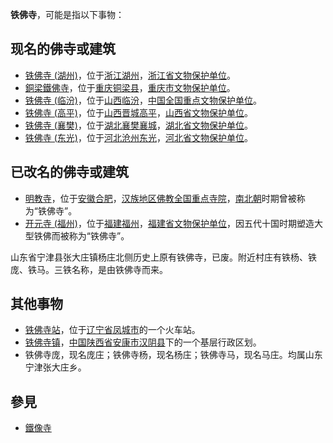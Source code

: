 '''铁佛寺'''，可能是指以下事物：

== 现名的佛寺或建筑 ==
* [[铁佛寺_(湖州)|铁佛寺 (湖州)]]，位于[[浙江|浙江]][[湖州|湖州]]，[[浙江省文物保护单位|浙江省文物保护单位]]。
* [[銅梁鐵佛寺|銅梁鐵佛寺]]，位于[[重庆|重庆]][[铜梁县|铜梁县]]，[[重庆市文物保护单位|重庆市文物保护单位]]。
* [[铁佛寺_(临汾)|铁佛寺 (临汾)]]，位于[[山西|山西]][[临汾|临汾]]，[[中国全国重点文物保护单位|中国全国重点文物保护单位]]。
* [[铁佛寺_(高平)|铁佛寺 (高平)]]，位于[[山西|山西]][[晋城|晋城]][[高平|高平]]，[[山西省文物保护单位|山西省文物保护单位]]。
* [[铁佛寺_(襄樊)|铁佛寺 (襄樊)]]，位于[[湖北|湖北]][[襄樊|襄樊]][[襄城|襄城]]，[[湖北省文物保护单位|湖北省文物保护单位]]。
* [[铁佛寺_(东光)|铁佛寺 (东光)]]，位于[[河北|河北]][[沧州|沧州]][[东光|东光]]，[[河北省文物保护单位|河北省文物保护单位]]。

== 已改名的佛寺或建筑 ==
* [[明教寺|明教寺]]，位于[[安徽|安徽]][[合肥|合肥]]，[[汉族地区佛教全国重点寺院|汉族地区佛教全国重点寺院]]，[[南北朝|南北朝]]时期曾被称为“铁佛寺”。
* [[开元寺_(福州)|开元寺 (福州)]]，位于[[福建|福建]][[福州|福州]]，[[福建省文物保护单位|福建省文物保护单位]]，因五代十国时期塑造大型铁佛而被称为“铁佛寺”。
山东省宁津县张大庄镇杨庄北侧历史上原有铁佛寺，已废。附近村庄有铁杨、铁庞、铁马。三铁名称，是由铁佛寺而来。

== 其他事物 ==
* [[铁佛寺站|铁佛寺站]]，位于[[辽宁省|辽宁省]][[凤城市|凤城市]]的一个火车站。
* [[铁佛寺镇|铁佛寺镇]]，[[中国|中国]][[陕西省|陕西省]][[安康市|安康市]][[汉阴县|汉阴县]]下的一个基层行政区划。
* 铁佛寺庞，现名庞庄；铁佛寺杨，现名杨庄；铁佛寺马，现名马庄。均属山东宁津张大庄乡。

==參見==
*[[鐵像寺|鐵像寺]]

{{disambig|Cat=三字中國相關消歧義}}